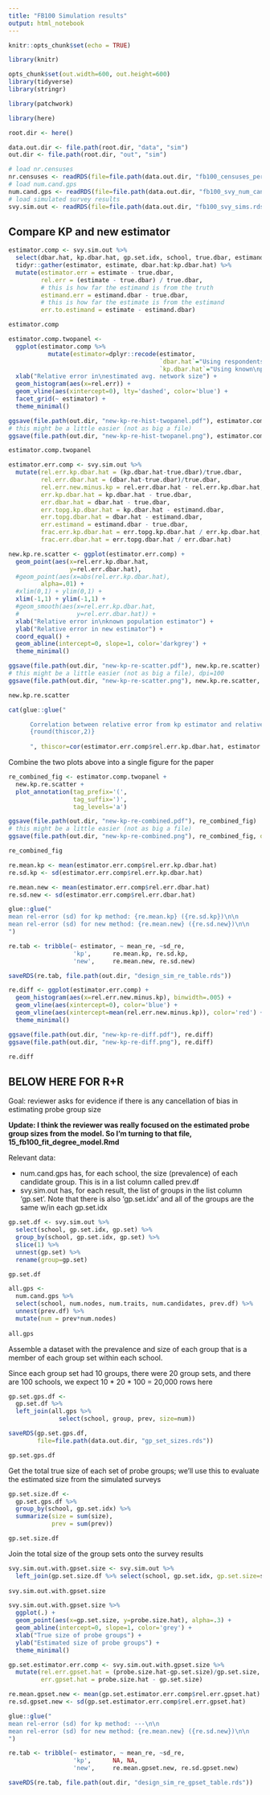 ```yaml
---
title: "FB100 Simulation results"
output: html_notebook
---
```



```r
knitr::opts_chunk$set(echo = TRUE)
```

```r
library(knitr)

opts_chunk$set(out.width=600, out.height=600)
library(tidyverse)
library(stringr)

library(patchwork)

library(here)
```

```r
root.dir <- here()

data.out.dir <- file.path(root.dir, "data", "sim")
out.dir <- file.path(root.dir, "out", "sim")
```

```r
# load nr.censuses
nr.censuses <- readRDS(file=file.path(data.out.dir, "fb100_censuses_perfect.rds"))
# load num.cand.gps
num.cand.gps <- readRDS(file=file.path(data.out.dir, "fb100_svy_num_cand_gps.rds"))
# load simulated survey results
svy.sim.out <- readRDS(file=file.path(data.out.dir, "fb100_svy_sims.rds"))
```

## Compare KP and new estimator

```r
estimator.comp <- svy.sim.out %>%
  select(dbar.hat, kp.dbar.hat, gp.set.idx, school, true.dbar, estimand.dbar) %>%
  tidyr::gather(estimator, estimate, dbar.hat:kp.dbar.hat) %>% 
  mutate(estimator.err = estimate - true.dbar,
         rel.err = (estimate - true.dbar) / true.dbar,
         # this is how far the estimand is from the truth
         estimand.err = estimand.dbar - true.dbar,
         # this is how far the estimate is from the estimand
         err.to.estimand = estimate - estimand.dbar)

estimator.comp
```

```r
estimator.comp.twopanel <- 
  ggplot(estimator.comp %>% 
           mutate(estimator=dplyr::recode(estimator,
                                          `dbar.hat`="Using respondents\nto estimate\nprobe gp. sizes",
                                          `kp.dbar.hat`="Using known\nprob gp. sizes"))) +
  xlab("Relative error in\nestimated avg. network size") +
  geom_histogram(aes(x=rel.err)) +
  geom_vline(aes(xintercept=0), lty='dashed', color='blue') +
  facet_grid(~ estimator) +
  theme_minimal()

ggsave(file.path(out.dir, "new-kp-re-hist-twopanel.pdf"), estimator.comp.twopanel)
# this might be a little easier (not as big a file)
ggsave(file.path(out.dir, "new-kp-re-hist-twopanel.png"), estimator.comp.twopanel, dpi=100)

estimator.comp.twopanel
```



```r
estimator.err.comp <- svy.sim.out %>%
  mutate(rel.err.kp.dbar.hat = (kp.dbar.hat-true.dbar)/true.dbar,
         rel.err.dbar.hat = (dbar.hat-true.dbar)/true.dbar,
         rel.err.new.minus.kp = rel.err.dbar.hat - rel.err.kp.dbar.hat,
         err.kp.dbar.hat = kp.dbar.hat - true.dbar,
         err.dbar.hat = dbar.hat - true.dbar,
         err.topg.kp.dbar.hat = kp.dbar.hat - estimand.dbar,
         err.topg.dbar.hat = dbar.hat - estimand.dbar,
         err.estimand = estimand.dbar - true.dbar,
         frac.err.kp.dbar.hat = err.topg.kp.dbar.hat / err.kp.dbar.hat,
         frac.err.dbar.hat = err.topg.dbar.hat / err.dbar.hat)
```


```r
new.kp.re.scatter <- ggplot(estimator.err.comp) +
  geom_point(aes(x=rel.err.kp.dbar.hat,
                 y=rel.err.dbar.hat),
  #geom_point(aes(x=abs(rel.err.kp.dbar.hat),    
         alpha=.01) +
  #xlim(0,1) + ylim(0,1) +
  xlim(-1,1) + ylim(-1,1) +
  #geom_smooth(aes(x=rel.err.kp.dbar.hat,
  #                y=rel.err.dbar.hat)) +
  xlab("Relative error in\nknown population estimator") +
  ylab("Relative error in new estimator") +
  coord_equal() + 
  geom_abline(intercept=0, slope=1, color='darkgrey') +
  theme_minimal()

ggsave(file.path(out.dir, "new-kp-re-scatter.pdf"), new.kp.re.scatter)
# this might be a little easier (not as big a file), dpi=100
ggsave(file.path(out.dir, "new-kp-re-scatter.png"), new.kp.re.scatter, dpi=50)

new.kp.re.scatter
```
```r
cat(glue::glue("

      Correlation between relative error from kp estimator and relative error from new estimator: 
      {round(thiscor,2)}
      
      ", thiscor=cor(estimator.err.comp$rel.err.kp.dbar.hat, estimator.err.comp$rel.err.dbar.hat)))
```

Combine the two plots above into a single figure for the paper

```r
re_combined_fig <- estimator.comp.twopanel +
  new.kp.re.scatter +
  plot_annotation(tag_prefix='(',
                  tag_suffix=')',
                  tag_levels='a') 

ggsave(file.path(out.dir, "new-kp-re-combined.pdf"), re_combined_fig)
# this might be a little easier (not as big a file)
ggsave(file.path(out.dir, "new-kp-re-combined.png"), re_combined_fig, dpi=100)

re_combined_fig
```



```r
re.mean.kp <- mean(estimator.err.comp$rel.err.kp.dbar.hat)
re.sd.kp <- sd(estimator.err.comp$rel.err.kp.dbar.hat)

re.mean.new <- mean(estimator.err.comp$rel.err.dbar.hat)
re.sd.new <- sd(estimator.err.comp$rel.err.dbar.hat)

glue::glue("
mean rel-error (sd) for kp method: {re.mean.kp} ({re.sd.kp})\n\n
mean rel-error (sd) for new method: {re.mean.new} ({re.sd.new})\n\n
")

re.tab <- tribble(~ estimator, ~ mean_re, ~sd_re,
                  'kp',      re.mean.kp, re.sd.kp,
                  'new',     re.mean.new, re.sd.new)

saveRDS(re.tab, file.path(out.dir, "design_sim_re_table.rds"))
```


```r
re.diff <- ggplot(estimator.err.comp) +
  geom_histogram(aes(x=rel.err.new.minus.kp), binwidth=.005) +
  geom_vline(aes(xintercept=0), color='blue') +
  geom_vline(aes(xintercept=mean(rel.err.new.minus.kp)), color='red') +
  theme_minimal()

ggsave(file.path(out.dir, "new-kp-re-diff.pdf"), re.diff)
ggsave(file.path(out.dir, "new-kp-re-diff.png"), re.diff)

re.diff
```


## BELOW HERE FOR R+R


Goal: reviewer asks for evidence if there is any cancellation of bias in estimating probe group size


**Update: I think the reviewer was really focused on the estimated probe group sizes from the model. So I'm turning to that file, 15_fb100_fit_degree_model.Rmd**

Relevant data:

* num.cand.gps has, for each school, the size (prevalence) of each candidate group. This is in a list column called prev.df
* svy.sim.out has, for each result, the list of groups in the list column 'gp.set'. Note that there is also 'gp.set.idx' and all of the groups are the same w/in each gp.set.idx

```r
gp.set.df <- svy.sim.out %>%
  select(school, gp.set.idx, gp.set) %>%
  group_by(school, gp.set.idx, gp.set) %>%
  slice(1) %>%
  unnest(gp.set) %>%
  rename(group=gp.set)

gp.set.df
```


```r
all.gps <-
  num.cand.gps %>%
  select(school, num.nodes, num.traits, num.candidates, prev.df) %>%
  unnest(prev.df) %>%
  mutate(num = prev*num.nodes)
  
all.gps
```

Assemble a dataset with the prevalence and size of each group that is a member
of each group set within each school.

Since each group set had 10 groups, there were 20 group sets, and there are 100 schools,
we expect 10 * 20 * 100 = 20,000 rows here

```r
gp.set.gps.df <-
  gp.set.df %>%
  left_join(all.gps %>%
              select(school, group, prev, size=num))

saveRDS(gp.set.gps.df,
        file=file.path(data.out.dir, "gp_set_sizes.rds"))

gp.set.gps.df
```


Get the total true size of each set of probe groups; we'll use this to evaluate
the estimated size from the simulated surveys

```r
gp.set.size.df <-
  gp.set.gps.df %>%
  group_by(school, gp.set.idx) %>%
  summarize(size = sum(size),
            prev = sum(prev))

gp.set.size.df
```

Join the total size of the group sets onto the survey results

```r
svy.sim.out.with.gpset.size <- svy.sim.out %>%
  left_join(gp.set.size.df %>% select(school, gp.set.idx, gp.set.size=size))
            
svy.sim.out.with.gpset.size            
```

```r
svy.sim.out.with.gpset.size %>%
  ggplot(.) +
  geom_point(aes(x=gp.set.size, y=probe.size.hat), alpha=.3) +
  geom_abline(intercept=0, slope=1, color='grey') +
  xlab("True size of probe groups") +
  ylab("Estimated size of probe groups") +
  theme_minimal()
```

```r
gp.set.estimator.err.comp <- svy.sim.out.with.gpset.size %>%
  mutate(rel.err.gpset.hat = (probe.size.hat-gp.set.size)/gp.set.size,
         err.gpset.hat = probe.size.hat - gp.set.size)
```


```r
re.mean.gpset.new <- mean(gp.set.estimator.err.comp$rel.err.gpset.hat)
re.sd.gpset.new <- sd(gp.set.estimator.err.comp$rel.err.gpset.hat)

glue::glue("
mean rel-error (sd) for kp method: ---\n\n
mean rel-error (sd) for new method: {re.mean.new} ({re.sd.new})\n\n
")

re.tab <- tribble(~ estimator, ~ mean_re, ~sd_re,
                  'kp',      NA, NA,
                  'new',     re.mean.gpset.new, re.sd.gpset.new)

saveRDS(re.tab, file.path(out.dir, "design_sim_re_gpset_table.rds"))
```